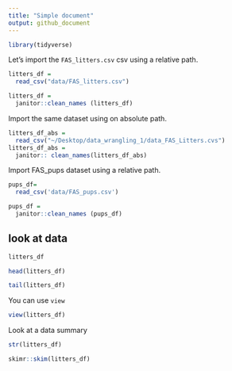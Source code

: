 ```yaml
---
title: "Simple document"
output: github_document
---
```


```r
library(tidyverse)
```


Let's import the `FAS_litters.csv` csv using a relative path.

```r
litters_df =
  read_csv("data/FAS_litters.csv")

litters_df =
  janitor::clean_names (litters_df)
```

Import the same dataset using on absolute path.

```r
litters_df_abs =
  read_csv("~/Desktop/data_wrangling_1/data_FAS_Litters.cvs")
litters_df_abs =
  janitor:: clean_names(litters_df_abs)
```

Import FAS_pups dataset using a relative path.
```r
pups_df=
  read_csv('data/FAS_pups.csv')

pups_df =
  janitor::clean_names (pups_df)

```

## look at data

```r
litters_df

head(litters_df)

tail(litters_df)
```

You can use `view`
```r
view(litters_df)
```

Look at a data summary

```r
str(litters_df)

skimr::skim(litters_df)
```






